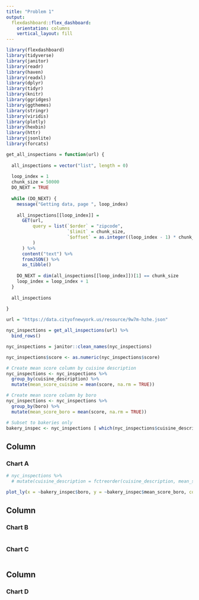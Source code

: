 ```yaml
---
title: "Problem 1"
output: 
  flexdashboard::flex_dashboard:
    orientation: columns
    vertical_layout: fill
---
```


```r
library(flexdashboard)
library(tidyverse)
library(janitor)
library(readr)
library(haven)
library(readxl)
library(dplyr)
library(tidyr)
library(knitr)
library(ggridges)
library(ggthemes)
library(stringr)
library(viridis)
library(plotly)
library(hexbin)
library(httr)
library(jsonlite)
library(forcats)
```

```r
get_all_inspections = function(url) {
  
  all_inspections = vector("list", length = 0)
  
  loop_index = 1
  chunk_size = 50000
  DO_NEXT = TRUE
  
  while (DO_NEXT) {
    message("Getting data, page ", loop_index)
    
    all_inspections[[loop_index]] = 
      GET(url,
          query = list(`$order` = "zipcode",
                       `$limit` = chunk_size,
                       `$offset` = as.integer((loop_index - 1) * chunk_size)
          )
      ) %>%
      content("text") %>%
      fromJSON() %>%
      as_tibble()
    
    DO_NEXT = dim(all_inspections[[loop_index]])[1] == chunk_size
    loop_index = loop_index + 1
  }
  
  all_inspections
  
}

url = "https://data.cityofnewyork.us/resource/9w7m-hzhe.json"

nyc_inspections = get_all_inspections(url) %>%
  bind_rows()

nyc_inspections = janitor::clean_names(nyc_inspections)

nyc_inspections$score <- as.numeric(nyc_inspections$score)

# Create mean score column by cuisine description
nyc_inspections <- nyc_inspections %>%
  group_by(cuisine_description) %>%
  mutate(mean_score_cuisine = mean(score, na.rm = TRUE))

# Create mean score column by boro
nyc_inspections <- nyc_inspections %>%
  group_by(boro) %>%
  mutate(mean_score_boro = mean(score, na.rm = TRUE))

# Subset to bakeries only
bakery_inspec <- nyc_inspections [ which(nyc_inspections$cuisine_description == 'Bakery'), ]
```

Column {data-width=650}
-----------------------------------------------------------------------

### Chart A

```r
# nyc_inspections %>%
  # mutate(cuisine_description = fctreorder(cuisine_description, mean_score)) %>%

plot_ly(x = ~bakery_inspec$boro, y = ~bakery_inspec$mean_score_boro, color = bakery_inspec$boro, type = "bar")
```

Column {data-width=350}
-----------------------------------------------------------------------

### Chart B

```r

```

### Chart C

```r

```

Column {data-width=350}
-----------------------------------------------------------------------

### Chart D

```r

```